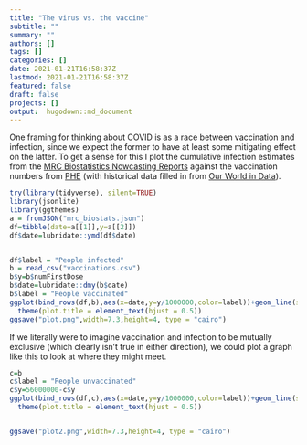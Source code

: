 ```yaml
---
title: "The virus vs. the vaccine"
subtitle: ""
summary: ""
authors: []
tags: []
categories: []
date: 2021-01-21T16:58:37Z
lastmod: 2021-01-21T16:58:37Z
featured: false
draft: false
projects: []
output:  hugodown::md_document  
---
```


One framing for thinking about COVID is as a race between vaccination and infection, since we expect the former to have at least some mitigating effect on the latter. To get a sense for this I plot the cumulative infection estimates from the [MRC Biostatistics Nowcasting Reports](https://www.mrc-bsu.cam.ac.uk/tackling-covid-19/nowcasting-and-forecasting-of-covid-19/) against the vaccination numbers from [PHE](https://coronavirus.data.gov.uk/details/healthcare) (with historical data filled in from [Our World in Data](https://ourworldindata.org/covid-vaccinations)).

```r
try(library(tidyverse), silent=TRUE)
library(jsonlite)
library(ggthemes)
a = fromJSON("mrc_biostats.json")
df=tibble(date=a[[1]],y=a[[2]])
df$date=lubridate::ymd(df$date)


df$label = "People infected"
b = read_csv("vaccinations.csv")
b$y=b$numFirstDose
b$date=lubridate::dmy(b$date)
b$label = "People vaccinated"
ggplot(bind_rows(df,b),aes(x=date,y=y/1000000,color=label))+geom_line(size=1) +labs(x="Date",y="Number of people (millions)",color="Type",title="Infection and vaccination levels in England",caption="Data sources: MRC Biostatistics Unit (cumulative infection estimates)\nOur World In Data & PHE (vaccination figures – at least one dose)")+theme_hc()+
  theme(plot.title = element_text(hjust = 0.5))
ggsave("plot.png",width=7.3,height=4, type = "cairo") 
```

If we literally were to imagine vaccination and infection to be mutually exclusive (which clearly isn't true in either direction), we could plot a graph like this to look at where they might meet.
```r


c=b
c$label = "People unvaccinated"
c$y=56000000-c$y
ggplot(bind_rows(df,c),aes(x=date,y=y/1000000,color=label))+geom_line(size=1) +labs(x="Date",y="Number of people (millions)",color="Type",title="Infection and vaccination levels in England",caption="Data sources: MRC Biostatistics Unit (cumulative infection estimates)\nOur World In Data & PHE (vaccination figures – at least one dose)")+theme_hc()+
  theme(plot.title = element_text(hjust = 0.5))


ggsave("plot2.png",width=7.3,height=4, type = "cairo") 

```


